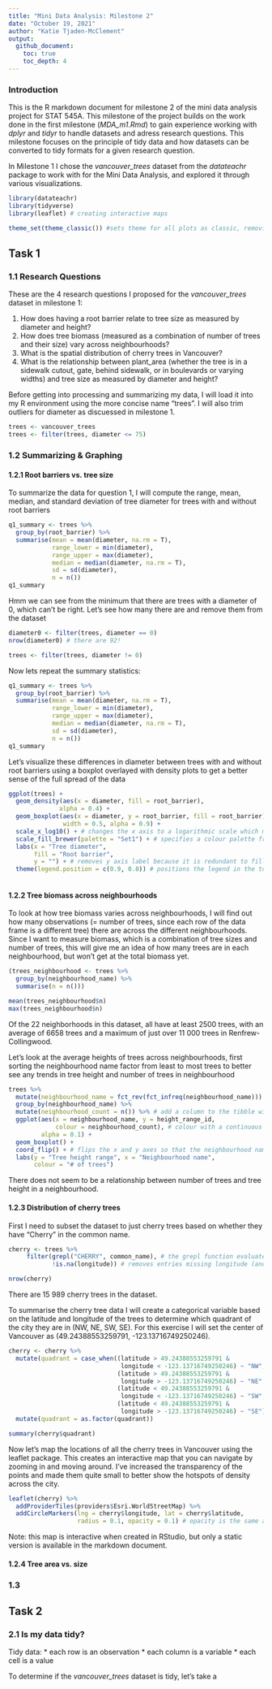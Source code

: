 ```yaml
---
title: "Mini Data Analysis: Milestone 2"
date: "October 19, 2021"
author: "Katie Tjaden-McClement"
output: 
  github_document:
    toc: true
    toc_depth: 4
---
```


### Introduction

This is the R markdown document for milestone 2 of the mini data analysis project for STAT 545A. This milestone of the project builds on the work done in the first milestone (_MDA_m1.Rmd_) to gain experience working with _dplyr_ and _tidyr_ to handle datasets and adress research questions. This milestone focuses on the principle of tidy data and how datasets can be converted to tidy formats for a given research question.

In Milestone 1 I chose the _vancouver_trees_ dataset from the _datateachr_ package to work with for the Mini Data Analysis, and explored it through various visualizations.

```r
library(datateachr)
library(tidyverse)
library(leaflet) # creating interactive maps

theme_set(theme_classic()) #sets theme for all plots as classic, removing backgrounds and gridlines
```

## **Task 1**

### 1.1 Research Questions

These are the 4 research questions I proposed for the _vancouver_trees_ dataset in milestone 1:

1. How does having a root barrier relate to tree size as measured by diameter and height?
2. How does tree biomass (measured as a combination of number of trees and their size) vary across neighbourhoods?
3. What is the spatial distribution of cherry trees in Vancouver?
4. What is the relationship between plant_area (whether the tree is in a sidewalk cutout, gate, behind sidewalk, or in boulevards or varying widths) and tree size as measured by diameter and height?

Before getting into processing and summarizing my data, I will load it into my R environment using the more concise name "trees". I will also trim outliers for diameter as discuessed in milestone 1.
```r
trees <- vancouver_trees
trees <- filter(trees, diameter <= 75)
```

### 1.2 Summarizing & Graphing

#### 1.2.1 Root barriers vs. tree size

To summarize the data for question 1, I will compute the range, mean, median, and standard deviation of tree diameter for trees with and without root barriers

```r
q1_summary <- trees %>% 
  group_by(root_barrier) %>% 
  summarise(mean = mean(diameter, na.rm = T),
            range_lower = min(diameter),
            range_upper = max(diameter),
            median = median(diameter, na.rm = T),
            sd = sd(diameter),
            n = n())
q1_summary
```

Hmm we can see from the minimum that there are trees with a diameter of 0, which can't be right. Let's see how many there are and remove them from the dataset

```r
diameter0 <- filter(trees, diameter == 0)
nrow(diameter0) # there are 92!

trees <- filter(trees, diameter != 0)
```

Now lets repeat the summary statistics:
```r
q1_summary <- trees %>% 
  group_by(root_barrier) %>% 
  summarise(mean = mean(diameter, na.rm = T),
            range_lower = min(diameter),
            range_upper = max(diameter),
            median = median(diameter, na.rm = T),
            sd = sd(diameter),
            n = n())
q1_summary
```
Let's visualize these differences in diameter between trees with and without root barriers using a boxplot overlayed with density plots to get a better sense of the full spread of the data

```r
ggplot(trees) +
  geom_density(aes(x = diameter, fill = root_barrier), 
              alpha = 0.4) +
  geom_boxplot(aes(x = diameter, y = root_barrier, fill = root_barrier), 
               width = 0.5, alpha = 0.9) +
  scale_x_log10() + # changes the x axis to a logarithmic scale which more clearly shows the distribution
  scale_fill_brewer(palette = "Set1") + # specifies a colour palette from the rcolourbrewer package (in tidyverse)
  labs(x = "Tree diameter",
       fill = "Root barrier",
       y = "") + # removes y axis label because it is redundant to fill label
  theme(legend.position = c(0.9, 0.8)) # positions the legend in the top right corner of the graph that was blank space anyway
  
```

#### 1.2.2 Tree biomass across neighbourhoods

To look at how tree biomass varies across neighbourhoods, I will find out how many observations (= number of trees, since each row of the data frame is a different tree) there are across the different neighbourhoods. Since I want to measure biomass, which is a combination of tree sizes and number of trees, this will give me an idea of how many trees are in each neighbourhood, but won't get at the total biomass yet.

```r
(trees_neighbourhood <- trees %>% 
  group_by(neighbourhood_name) %>% 
  summarise(n = n()))

mean(trees_neighbourhood$n)
max(trees_neighbourhood$n)
```
Of the 22 neighborhoods in this dataset, all have at least 2500 trees, with an average of 6658 trees and a maximum of just over 11 000 trees in Renfrew-Collingwood.

Let's look at the average heights of trees across neighbourhoods, first sorting the neighbourhood name factor from least to most trees to better see any trends in tree height and number of trees in neighbourhood

```r
trees %>% 
  mutate(neighbourhood_name = fct_rev(fct_infreq(neighbourhood_name))) %>% #reorder the factor by increasing frequency of neighbourhood
  group_by(neighbourhood_name) %>% 
  mutate(neighbourhood_count = n()) %>% # add a column to the tibble with tree count for each neighbouhood
  ggplot(aes(x = neighbourhood_name, y = height_range_id,
             colour = neighbourhood_count), # colour with a continuous scale according to # of trees in the neighbourhood
         alpha = 0.1) +
  geom_boxplot() +
  coord_flip() + # flips the x and y axes so that the neighbourhood names fit
  labs(y = "Tree height range", x = "Neighbourhood name",
       colour = "# of trees")
```

There does not seem to be a relationship between number of trees and tree height in a neighbourhood.

#### 1.2.3 Distribution of cherry trees

First I need to subset the dataset to just cherry trees based on whether they have "Cherry" in the common name.
```r
cherry <- trees %>% 
     filter(grepl("CHERRY", common_name), # the grepl function evaluates whether the string of characters "CHERRY" appears in each common name and returns a TRUE/FALSE that can be filtered by
            !is.na(longitude)) # removes entries missing longitude (and also latitude) values needed to answer the question of spatial distribution

nrow(cherry)
```
There are 15 989 cherry trees in the dataset.

To summarise the cherry tree data I will create a categorical variable based on the latitude and longitude of the trees to determine which quadrant of the city they are in (NW, NE, SW, SE). For this exercise I will set the center of Vancouver as (49.24388553259791, -123.13716749250246).

```r
cherry <- cherry %>% 
  mutate(quadrant = case_when((latitude > 49.24388553259791 & 
                               longitude < -123.13716749250246) ~ "NW",
                              (latitude > 49.24388553259791 & 
                               longitude > -123.13716749250246) ~ "NE",
                              (latitude < 49.24388553259791 & 
                               longitude < -123.13716749250246) ~ "SW",
                              (latitude < 49.24388553259791 & 
                               longitude > -123.13716749250246) ~ "SE")) %>% 
  mutate(quadrant = as.factor(quadrant))

summary(cherry$quadrant)
```

Now let's map the locations of all the cherry trees in Vancouver using the leaflet package. This creates an interactive map that you can navigate by zooming in and moving around. I've increased the transparency of the points and made them quite small to better show the hotspots of density across the city.
```r
leaflet(cherry) %>% 
  addProviderTiles(providers$Esri.WorldStreetMap) %>% 
  addCircleMarkers(lng = cherry$longitude, lat = cherry$latitude,
                   radius = 0.1, opacity = 0.1) # opacity is the same as alpha transparency
```

Note: this map is interactive when created in RStudio, but only a static version is available in the markdown document.

#### 1.2.4 Tree area vs. size




### 1.3 


## **Task 2**

### 2.1 Is my data tidy?
Tidy data:
* each row is an observation
* each column is a variable
* each cell is a value

To determine if the _vancouver_trees_ dataset is tidy, let's take a

```r

```

